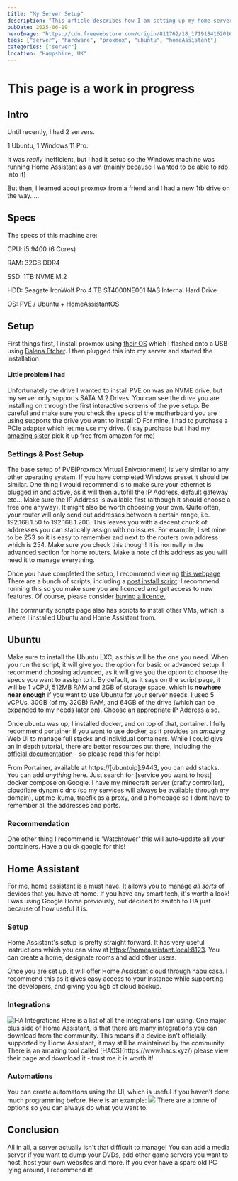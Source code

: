 ```yaml
---
title: "My Server Setup"
description: "This article describes how I am setting up my home server, and serves as a tutorial if you want to follow what I did"
pubDate: 2025-06-19
heroImage: "https://cdn.freewebstore.com/origin/811762/18_1719184162016.webp"
tags: ["server", "hardware", "proxmox", "ubuntu", "homeAssistant"]
categories: ["server"]
location: "Hampshire, UK"
---
```


# This page is a work in progress

## Intro

Until recently, I had 2 servers.

1 Ubuntu, 1 Windows 11 Pro. 

It was *really* inefficient, but I had it setup so the Windows machine was running Home Assistant as a vm (mainly because I wanted to be able to rdp into it)

But then, I learned about proxmox from a friend and I had a new 1tb drive on the way.....

## Specs

The specs of this machine are:

CPU: i5 9400 (6 Cores) 

RAM: 32GB DDR4 

SSD: 1TB NVME M.2

HDD: Seagate IronWolf Pro 4 TB ST4000NE001 NAS Internal Hard Drive

OS: PVE / Ubuntu + HomeAssistantOS

## Setup

First things first, I install proxmox using [their OS](https://www.proxmox.com/en/downloads) which I flashed onto a USB using [Balena Etcher](https://etcher.balena.io/).
I then plugged this into my server and started the installation

#### Little problem I had
Unfortunately the drive I wanted to install PVE on was an NVME drive, but my server only supports SATA M.2 Drives.
You can see the drive you are installing on through the first interactive screens of the pve setup.
Be careful and make sure you check the specs of the motherboard you are using supports the drive you want to install :D
For mine, I had to purchase a PCIe adapter which let me use my drive. (I say purchase but I had my [amazing sister](https://macdoughnutdraws.carrd.co/) pick it up free from amazon for me)

### Settings & Post Setup

The base setup of PVE(Proxmox Virtual Enivoronment) is very similar to any other operating system.
If you have completed Windows preset it should be similar.
One thing I would recommend is to make sure your ethernet is plugged in and active, as it will then autofill the IP Address, default gateway etc...
Make sure the IP Address is available first (although it should choose a free one anyway).
It might also be worth choosing your own. Quite often, your router will only send out addresses between a certain range, i.e. 192.168.1.50 to 192.168.1.200. This leaves you with a decent chunk of addresses you can statically assign with no issues.
For example, I set mine to be 253 so it is easy to remember and next to the routers own address which is 254. Make sure you check this though! It is normally in the advanced section for home routers. Make a note of this address as you will need it to manage everything.

Once you have completed the setup, I recommend viewing [this webpage](https://community-scripts.github.io/ProxmoxVE/scripts) There are a bunch of scripts, including a [post install script](https://community-scripts.github.io/ProxmoxVE/scripts?id=post-pve-install). I recommend running this so you make sure you are licenced and get access to new features.
Of course, please consider [buying a licence.](https://www.proxmox.com/en/products/proxmox-virtual-environment/pricing)

The community scripts page also has scripts to install other VMs, which is where I installed Ubuntu and Home Assistant from.

## Ubuntu
Make sure to install the Ubuntu LXC, as this will be the one you need.
When you run the script, it will give you the option for basic or advanced setup.
I recommend choosing advanced, as it will give you the option to choose the specs you want to assign to it.
By default, as it says on the script page, it will be 1 vCPU, 512MB RAM and 2GB of storage space, which is **nowhere near enough** if you want to use Ubuntu for your server needs.
I used 5 vCPUs, 30GB (of my 32GB) RAM, and  64GB of the drive (which can be expanded to my needs later on). Choose an appropriate IP Address also.

Once ubuntu was up, I installed docker, and on top of that, portainer.
I fully recommend portainer if you want to use docker, as it provides an *amazing* Web UI to manage full stacks and individual containers.
While I could give an in depth tutorial, there are better resources out there, including the [official documentation](https://docs.portainer.io/start/install/server/docker/linux) - so please read this for help!

From Portainer, available at https://[ubuntuip]:9443, you can add stacks.
You can add *anything* here. Just search for [service you want to host] docker compose on Google.
I have my minecraft server (crafty controller), cloudflare dynamic dns (so my services will always be available through my domain), uptime-kuma, traefik as a proxy, and a homepage so I dont have to remember all the addresses and ports.

### Recommendation
One other thing I recommend is 'Watchtower' this will auto-update all your containers. Have a quick google for this!

## Home Assistant
For me, home assistant is a must have.
It allows you to manage *all sorts* of devices that you have at home.
If you have any smart tech, it's worth a look!
I was using Google Home previously, but decided to switch to HA just because of how useful it is.

### Setup
Home Assistant's setup is  pretty straight forward. It has very useful instructions which you can view at https://homeassistant.local:8123.
You can create a home, designate rooms and add other users.

Once you are set up, it will offer Home Assistant cloud through nabu casa. I recommend this as it gives easy access to your instance while supporting the developers, and giving you 5gb of cloud backup.

### Integrations
<img src="/src/Screenshot 2025-06-27 144313.png" alt="HA Integrations">
Here is a list of all the integrations I am using.
One major plus side of Home Assistant, is that there are many integrations you can download from the community. This means if a device isn't officially supported by Home Assistant, it may still be maintained by the community.
There is an amazing tool called [HACS](https://www.hacs.xyz/) please view their page and download it - trust me it is worth it!

### Automations
You can create automatons using the UI, which is useful if you haven't done much programming before. Here is an example:
<img src="/src/Screenshot 2025-06-27 145042.png" al="HA Automation Page">
There are a tonne of options so you can always do what you want to.

## Conclusion

All in all, a server actually isn't that difficult to manage! You can add a media server if you want to dump your DVDs, add other game servers you want to host, host your own websites and more.
If you ever have a spare old PC lying around, I recommend it!
